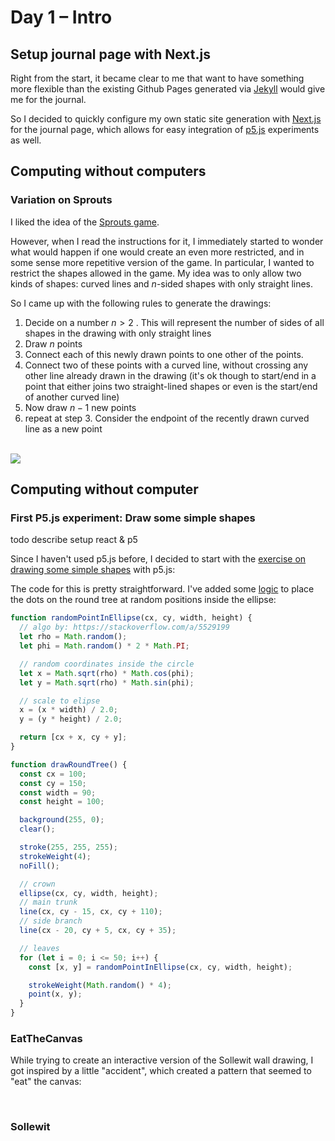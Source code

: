 # Day 1 – Intro

## Setup journal page with Next.js

Right from the start, it became clear to me that want to have something more flexible than the existing Github Pages generated via [Jekyll](https://jekyllrb.com/) would give me for the journal.

So I decided to quickly configure my own static site generation with [Next.js](https://nextjs.org/) for the journal page, which allows for easy integration of [p5.js](https://p5js.org/) experiments as well.

## Computing without computers

### Variation on Sprouts

I liked the idea of the [Sprouts game](https://digitalideation.github.io/gencg_f2301/notes/day01/#john-h-conway--michael-s-patterson-sprouts-30-mns).

However, when I read the instructions for it, I immediately started to wonder what would happen if one would create an even more restricted, and in some sense more repetitive version of the game.
In particular, I wanted to restrict the shapes allowed in the game. My idea was to only allow two kinds of shapes: curved lines and $n$-sided shapes with only straight lines.

So I came up with the following rules to generate the drawings:

1. Decide on a number $n > 2$ . This will represent the number of sides of all shapes in the drawing with only straight lines
2. Draw $n$ points
3. Connect each of this newly drawn points to one other of the points.
4. Connect two of these points with a curved line, without crossing any other line already drawn in the drawing (it's ok though to start/end in a point that either joins two straight-lined shapes or even is the start/end of another curved line)
5. Now draw $n - 1$ new points
6. repeat at step 3. Consider the endpoint of the recently drawn curved line as a new point

<br />


<div style={{ display: "flex", justifyContent: "center" }}>
  <Image src={SproutsVariations} />
</div>

## Computing without computer

### First P5.js experiment: Draw some simple shapes

todo describe setup react & p5

Since I haven't used p5.js before, I decided to start with the [exercise on drawing some simple shapes](https://digitalideation.github.io/gencg_f2301/notes/day01/#2-draw-then-code) with p5.js:


<div style={{ display: "flex", justifyContent: "center" }}>
  <P5Tree />
</div>

The code for this is pretty straightforward. I've added some [logic](https://stackoverflow.com/a/5529199) to place the dots on the round tree at random positions inside the ellipse:

```js
function randomPointInEllipse(cx, cy, width, height) {
  // algo by: https://stackoverflow.com/a/5529199
  let rho = Math.random();
  let phi = Math.random() * 2 * Math.PI;

  // random coordinates inside the circle
  let x = Math.sqrt(rho) * Math.cos(phi);
  let y = Math.sqrt(rho) * Math.sin(phi);

  // scale to elipse
  x = (x * width) / 2.0;
  y = (y * height) / 2.0;

  return [cx + x, cy + y];
}

function drawRoundTree() {
  const cx = 100;
  const cy = 150;
  const width = 90;
  const height = 100;

  background(255, 0);
  clear();

  stroke(255, 255, 255);
  strokeWeight(4);
  noFill();

  // crown
  ellipse(cx, cy, width, height);
  // main trunk
  line(cx, cy - 15, cx, cy + 110);
  // side branch
  line(cx - 20, cy + 5, cx, cy + 35);

  // leaves
  for (let i = 0; i <= 50; i++) {
    const [x, y] = randomPointInEllipse(cx, cy, width, height);

    strokeWeight(Math.random() * 4);
    point(x, y);
  }
}
```

### EatTheCanvas

While trying to create an interactive version of the Sollewit wall drawing, I got inspired by a little "accident", which created a pattern that seemed to "eat" the canvas:

<br />


<div style={{ display: "flex", justifyContent: "center" }}>
  <EatTheCanvas />
</div>

### Sollewit


<div style={{ display: "flex", justifyContent: "center" }}>
  <Sollewit />
</div>
